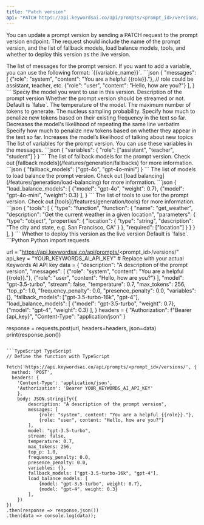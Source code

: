 ```yaml
---
title: "Patch version"
api: "PATCH https://api.keywordsai.co/api/prompts/<prompt_id>/versions/<prompt_version_id>/"
---
```


You can update a prompt version by sending a PATCH request to the prompt version endpoint. The request should include the name of the prompt version, and the list of fallback models, load balance models, tools, and whether to deploy this version as the live version.

<ParamField path="messages" type="array" required={true}>
    The list of messages for the prompt version. If you want to add a variable, you can use the following format: `{{variable_name}}`.
    <Accordion title="Example">
```json
{
"messages": [
    {"role": "system", "content": "You are a helpful {{role}}."}, // role could be assistant, teacher, etc.
    {"role": "user", "content": "Hello, how are you?"}
  ],
}
```
    </Accordion>
</ParamField>
<ParamField path="model" type="string" required>
 Speciy the model you want to use in this version. 
</ParamField>

<ParamField path="description" type="string">
    Description of the prompt version
</ParamField>

<ParamField path="stream" type="boolean">
  Whether the prompt version should be streamed or not. Default is `false`.
</ParamField>

<ParamField path="temperature" type="float">
    The temperature of the model.
</ParamField>

<ParamField path="max_tokens" type="integer">
    The maximum number of tokens to generate.
</ParamField>

<ParamField path="top_p" type="float">
    The nucleus sampling probability.
</ParamField>

<ParamField path="frequency_penalty" type="float">
Specify how much to penalize new tokens based on their existing frequency in the text so far. Decreases the model's likelihood of repeating the same line verbatim
</ParamField>

<ParamField path="presence_penalty" type="float">
Specify how much to penalize new tokens based on whether they appear in the text so far. Increases the model’s likelihood of talking about new topics
</ParamField>

<ParamField path="variables" type="object">
    The list of variables for the prompt version. You can use these variables in the messages.
    <Accordion title="Example">
```json
{
  "variables": {
    "role": ["assistant", "teacher", "student"]
  }
}
```
    </Accordion>
</ParamField>

<ParamField path="fallback_models" type="array">
    The list of fallback models for the prompt version. Check out [fallback models](/features/generation/fallbacks) for more information.
    <Accordion title="Example">
```json
{
  "fallback_models": ["gpt-4o", "gpt-4o-mini"]
}
```
    </Accordion>
</ParamField>

<ParamField path="load_balance_models" type="array">
    The list of models to load balance the prompt version. Check out [load balancing](/features/generation/load-balancing) for more information.
    <Accordion title="Example">
```json
{
"load_balance_models": [
    {"model": "gpt-4o", "weight": 0.7},
    {"model": "gpt-4o-mini", "weight": 0.3}
  ],
}
```
    </Accordion>
</ParamField>

<ParamField path="tools" type="array">
    The list of tools to use for the prompt version. Check out [tools](/features/generation/tools) for more information.
    <Accordion title="Example">
```json
{
"tools": [
    {
      "type": "function",
      "function": {
        "name": "get_weather",
        "description": "Get the current weather in a given location",
        "parameters": {
          "type": "object",
          "properties": {
            "location": {
              "type": "string",
              "description": "The city and state, e.g. San Francisco, CA"
            }
          },
          "required": ["location"]
        }
      }
    }
  ],
}
```
    </Accordion>
</ParamField>

<ParamField path="deploy" type="boolean">
   Whether to deploy this version as the live version Default is `false`.
</ParamField>

<RequestExample>
```Python Python
import requests

url = "https://api.keywordsai.co/api/prompts/<prompt_id>/versions/"
api_key = "YOUR_KEYWORDS_AI_API_KEY" # Replace with your actual Keywords AI API key
data = {
"description": "A description of the prompt version",
  "messages": [
    {"role": "system", "content": "You are a helpful {{role}}."},
    {"role": "user", "content": "Hello, how are you?"}
  ],
  "model": "gpt-3.5-turbo",
  "stream": false,
  "temperature": 0.7,
  "max_tokens": 256,
  "top_p": 1.0,
  "frequency_penalty": 0.0,
  "presence_penalty": 0.0,
  "variables": {},
  "fallback_models": ["gpt-3.5-turbo-16k", "gpt-4"],
  "load_balance_models": [
    {"model": "gpt-3.5-turbo", "weight": 0.7},
    {"model": "gpt-4", "weight": 0.3}
  ],
}
headers = {
    "Authorization": f"Bearer {api_key}",
    "Content-Type": "application/json"
}

response = requests.post(url, headers=headers, json=data)
print(response.json())
```

```TypeScript TypeScript
// Define the function with TypeScript

fetch('https://api.keywordsai.co/api/prompts/<prompt_id>/versions/', {
  method: 'POST',
  headers: {
    'Content-Type': 'application/json',
    'Authorization': 'Bearer YOUR_KEYWORDS_AI_API_KEY'
    },
    body: JSON.stringify({
        description: "A description of the prompt version",
        messages: [
            {role: "system", content: "You are a helpful {{role}}."},
            {role: "user", content: "Hello, how are you?"}
        ],
        model: "gpt-3.5-turbo",
        stream: false,
        temperature: 0.7,
        max_tokens: 256,
        top_p: 1.0,
        frequency_penalty: 0.0,
        presence_penalty: 0.0,
        variables: {},
        fallback_models: ["gpt-3.5-turbo-16k", "gpt-4"],
        load_balance_models: [
            {model: "gpt-3.5-turbo", weight: 0.7},
            {model: "gpt-4", weight: 0.3}
        ],
    })
})
.then(response => response.json())
.then(data => console.log(data));
```
</RequestExample>

